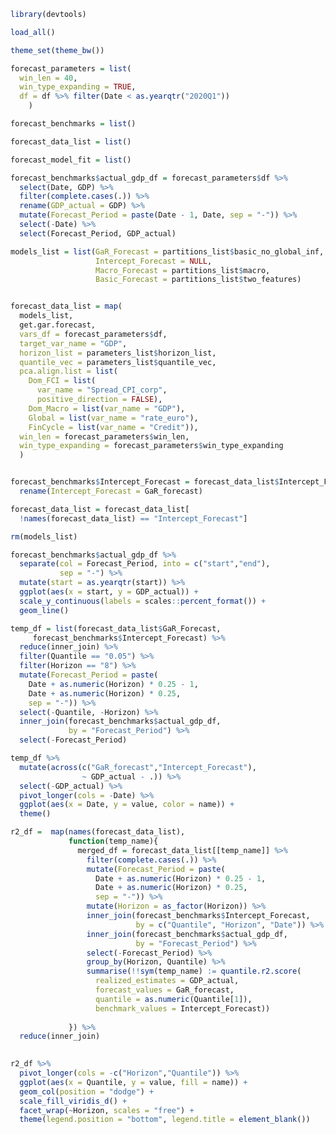

```r

library(devtools)

load_all()

```


```r

theme_set(theme_bw())

forecast_parameters = list(
  win_len = 40,
  win_type_expanding = TRUE,
  df = df %>% filter(Date < as.yearqtr("2020Q1"))
    )

forecast_benchmarks = list()

forecast_data_list = list()

forecast_model_fit = list()

```


```r

forecast_benchmarks$actual_gdp_df = forecast_parameters$df %>% 
  select(Date, GDP) %>% 
  filter(complete.cases(.)) %>% 
  rename(GDP_actual = GDP) %>% 
  mutate(Forecast_Period = paste(Date - 1, Date, sep = "-")) %>% 
  select(-Date) %>% 
  select(Forecast_Period, GDP_actual)

```


```r

models_list = list(GaR_Forecast = partitions_list$basic_no_global_inf,
                   Intercept_Forecast = NULL,
                   Macro_Forecast = partitions_list$macro,
                   Basic_Forecast = partitions_list$two_features)


forecast_data_list = map(
  models_list,
  get.gar.forecast,
  vars_df = forecast_parameters$df,
  target_var_name = "GDP",
  horizon_list = parameters_list$horizon_list,
  quantile_vec = parameters_list$quantile_vec,
  pca.align.list = list(
    Dom_FCI = list(
      var_name = "Spread_CPI_corp",
      positive_direction = FALSE),
    Dom_Macro = list(var_name = "GDP"),
    Global = list(var_name = "rate_euro"),
    FinCycle = list(var_name = "Credit")),
  win_len = forecast_parameters$win_len,
  win_type_expanding = forecast_parameters$win_type_expanding
  )


forecast_benchmarks$Intercept_Forecast = forecast_data_list$Intercept_Forecast %>% 
  rename(Intercept_Forecast = GaR_forecast)

forecast_data_list = forecast_data_list[
  !names(forecast_data_list) == "Intercept_Forecast"]

rm(models_list)

```


```r

forecast_benchmarks$actual_gdp_df %>% 
  separate(col = Forecast_Period, into = c("start","end"),
           sep = "-") %>% 
  mutate(start = as.yearqtr(start)) %>% 
  ggplot(aes(x = start, y = GDP_actual)) + 
  scale_y_continuous(labels = scales::percent_format()) + 
  geom_line()

```


```r

temp_df = list(forecast_data_list$GaR_Forecast,
     forecast_benchmarks$Intercept_Forecast) %>% 
  reduce(inner_join) %>% 
  filter(Quantile == "0.05") %>% 
  filter(Horizon == "8") %>% 
  mutate(Forecast_Period = paste(
    Date + as.numeric(Horizon) * 0.25 - 1,
    Date + as.numeric(Horizon) * 0.25,
    sep = "-")) %>% 
  select(-Quantile, -Horizon) %>% 
  inner_join(forecast_benchmarks$actual_gdp_df,
             by = "Forecast_Period") %>% 
  select(-Forecast_Period)

```



```r

temp_df %>% 
  mutate(across(c("GaR_forecast","Intercept_Forecast"),
                ~ GDP_actual - .)) %>% 
  select(-GDP_actual) %>% 
  pivot_longer(cols = -Date) %>% 
  ggplot(aes(x = Date, y = value, color = name)) +
  theme()


```



```r

r2_df =  map(names(forecast_data_list),
             function(temp_name){
               merged_df = forecast_data_list[[temp_name]] %>% 
                 filter(complete.cases(.)) %>% 
                 mutate(Forecast_Period = paste(
                   Date + as.numeric(Horizon) * 0.25 - 1,
                   Date + as.numeric(Horizon) * 0.25,
                   sep = "-")) %>% 
                 mutate(Horizon = as_factor(Horizon)) %>% 
                 inner_join(forecast_benchmarks$Intercept_Forecast,
                            by = c("Quantile", "Horizon", "Date")) %>% 
                 inner_join(forecast_benchmarks$actual_gdp_df,
                            by = "Forecast_Period") %>% 
                 select(-Forecast_Period) %>% 
                 group_by(Horizon, Quantile) %>% 
                 summarise(!!sym(temp_name) := quantile.r2.score(
                   realized_estimates = GDP_actual,
                   forecast_values = GaR_forecast,
                   quantile = as.numeric(Quantile[1]),
                   benchmark_values = Intercept_Forecast))
  
             }) %>% 
  reduce(inner_join)
 

```


```r

r2_df %>% 
  pivot_longer(cols = -c("Horizon","Quantile")) %>% 
  ggplot(aes(x = Quantile, y = value, fill = name)) + 
  geom_col(position = "dodge") + 
  scale_fill_viridis_d() + 
  facet_wrap(~Horizon, scales = "free") + 
  theme(legend.position = "bottom", legend.title = element_blank())

```

